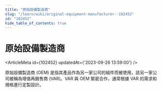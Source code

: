 ```yaml
---
title: "原始設備製造商"
slug: "/learn/wiki/original-equipment-manufacturer--102452"
id: "102452"
hide_table_of_contents: true
---
```



# 原始設備製造商

<ArticleMeta id={102452} updatedAt={'2023-09-26 13:59:00'} />
<div className='border-solid border-b border-t-0 my-4 border-[var(--ifm-color-gray-300)]' />

原始設備製造商 (OEM) 是指其產品作為另一家公司的組件而被使用，該另一家公司被稱為增值再銷售商 (VAR)。VAR 與 OEM 緊密合作，通常根據 VAR 的需求和規格進行定製設計。
